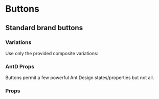 
<Meta title="Buttons" component={Button} />

# Buttons

## Standard brand buttons

<Preview withToolbar>
  <Story name="Standard">
    <PrimaryButtonC text="Join now!" />
  </Story>
</Preview>

### Variations

Use only the provided composite variations:

<Preview withToolbar>
  <Story name="Variations">
    <div>
      <PrimaryButtonC text="Primary Button" />
      <SecondaryButtonC text="Secondary Button" />
      <RedButtonC text="Red Button" />
      <BlueButtonC text="Blue Button" />
    </div>
  </Story>
</Preview>

### AntD Props

Buttons permit a few powerful Ant Design states/properties but not all.

<Preview withToolbar>
  <Story name="Ant-Design">
    <div>
      <PrimaryButtonC loading text="Loading" />
      <SecondaryButtonC block text="Block Button" />
      <BlueButtonC disabled text="Disabled Button" />
    </div>
  </Story>
</Preview>

### Props

<Props of={Button} />
